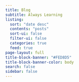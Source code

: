 ```yaml
---
title: Blog
subtitle: Always Learning
listing:
  sort: "date desc"
  contents: "posts"
  sort-ui: false
  filter-ui: false
  categories: true
  feed: true
page-layout: full
title-block-banner: "#FED8D5"
title-block-banner-color: body
search: false
sidebar: false
---
```

